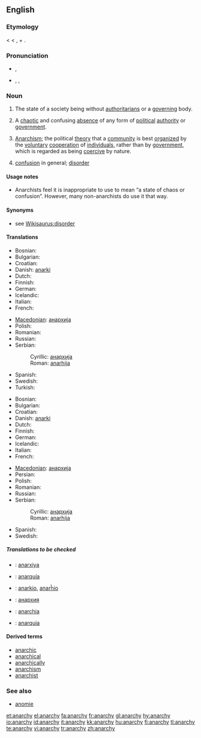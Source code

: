 {{rfc|the heat is now off. Time to clean up and unprotect}}
==English==
{{wikipedia}}

===Etymology===
{{NL.}} {{term|anarchia}} < {{AGr.}} {{term|sc=polytonic|ἀναρχία|tr=anarchía}} < {{term|sc=polytonic|ἀν-|tr=an-||not}}, + {{term|sc=polytonic|ἀρχός|tr=archos||ruler, authority}}.

===Pronunciation===
*{{a|UK}} {{IPA|/ˈænəki/}}, {{SAMPA|/"{n@ki/}}
*{{a|US}} {{AHD|ănʹər-kē}}, {{IPA|/ˈænɚki/}}, {{SAMPA|/"{n@`ki/}}

===Noun===
{{en-noun|anarchies|-}}

# {{uncountable}} The state of a society being without [[authoritarians]] or a [[govern]]ing body.
# {{countable}} A [[chaotic]] and confusing [[absence]] of any form of [[political]] [[authority]] or [[government]].
# {{uncountable}} [[anarchism|Anarchism]]; the political [[theory]] that a [[community]] is best [[organize|organized]] by the [[voluntary]] [[cooperation]] of [[individual]]s, rather than by [[government]], which is regarded as being [[coercive]] by nature.
# [[confusion]] in general; [[disorder]]

====Usage notes====
{{unreferenced}}
* {{sense|confusion in general}} Anarchists feel it is inappropriate to use {{term|anarchy}} to mean “a state of chaos or confusion”. However, many non-anarchists do use it that way.

{{seeCites}}

====Synonyms====
* see [[Wikisaurus:disorder]]

====Translations====
{{trans-top|absence of any form of political authority or government}}
* Bosnian: {{t-|bs|anarhija|f}}
* Bulgarian: {{t+|bg|анархия|f}}
* Croatian: {{t-|hr|anarhija|f}}
*Danish: [[anarki]] {{g|Danish}}
* Dutch: {{t|nl|anarchie|f}}
* Finnish: {{t+|fi|anarkia}}
* German: {{t+|de|Anarchie|f}}
* Icelandic: {{t|is|stjórnleysi|n}}
* Italian: {{t+|it|anarchia|f}}
* French: {{t|fr|anarchie|f}}
{{trans-mid}}
*[[Macedonian]]: [[анархија]] {{f}}
* Polish: {{t+|pl|anarchia}}
* Romanian: {{t|ro|anarhie}}
* Russian: {{t+|ru|анархия|f|tr=anárχija}}
*Serbian:
*:Cyrillic: [[анархија]] {{f}}
*:Roman: [[anarhija]] {{f}}
*Spanish: {{t+|es|anarquía|f}}
* Swedish: {{t+|sv|anarki|c}}
* Turkish: {{t|tr|anarşi}}
{{trans-bottom}}

{{trans-top|political disorder and confusion}}
* Bosnian: {{t-|bs|anarhija|f}}
* Bulgarian: {{t+|bg|анархия|f}}
* Croatian: {{t-|hr|anarhija|f}}
*Danish: [[anarki]] {{g|Danish}}
* Dutch: {{t|nl|anarchie|f}}
* Finnish: {{t+|fi|anarkia}}
* German: {{t+|de|Anarchie|f}}
* Icelandic: {{t|is|stjórnleysi|n}}
* Italian: {{t+|it|anarchia|f}}
* French: {{t|fr|anarchie|f}}
{{trans-mid}}
*[[Macedonian]]: [[анархија]] {{f}}
*Persian: {{FAchar|[[هرج و مرج]]}}
* Polish: {{t+|pl|anarchia}}
* Romanian: {{t|ro|anarhie}}
* Russian: {{t+|ru|анархия|f|tr=anárχija}}
*Serbian:
*:Cyrillic: [[анархија]] {{f}}
*:Roman: [[anarhija]] {{f}}
*Spanish: {{t+|es|anarquía|f}}
* Swedish: {{t+|sv|anarki|c}}
{{trans-bottom}}

=====Translations to be checked=====
{{checktrans}}
*{{ttbc|Azerbaijani}}: [[anarxiya]]
*{{ttbc|Catalan}}: [[anarquía]] {{f}}
*{{ttbc|Esperanto}}: [[anarkio]], [[anarĥio]]
*{{ttbc|Kyrgyz}}: [[анархия]]
*{{ttbc|Latin}}: [[anarchia]] {{f}}
*{{ttbc|Portuguese}}: [[anarquia]] {{f}}

====Derived terms====
*[[anarchic]]
*[[anarchical]]
*[[anarchically]]
*[[anarchism]]
*[[anarchist]]

===See also===
*[[anomie]]

[[et:anarchy]]
[[el:anarchy]]
[[fa:anarchy]]
[[fr:anarchy]]
[[gl:anarchy]]
[[hy:anarchy]]
[[io:anarchy]]
[[id:anarchy]]
[[it:anarchy]]
[[kk:anarchy]]
[[hu:anarchy]]
[[fi:anarchy]]
[[tl:anarchy]]
[[te:anarchy]]
[[vi:anarchy]]
[[tr:anarchy]]
[[zh:anarchy]]